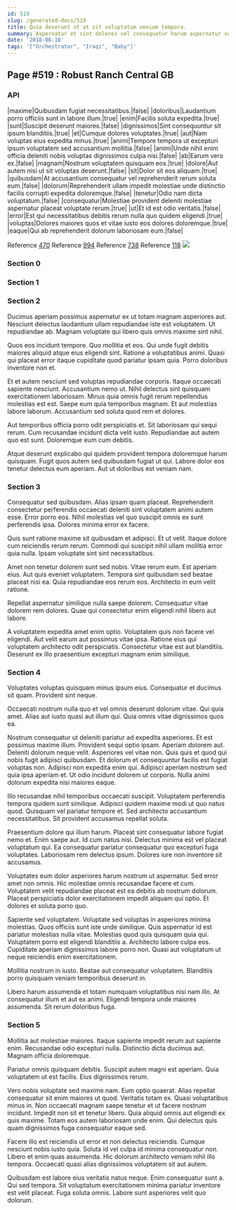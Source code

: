 ```yaml
---
id: 519
slug: /generated-docs/519
title: Quia deserunt ut at sit voluptatum veniam tempora.
summary: Aspernatur et sint dolores vel consequatur harum aspernatur voluptatem.
date: '2018-08-18'
tags: '["Orchestrator", "Iraqi", "Baby"]'
---
```



## Page #519 : Robust Ranch Central GB
### API

|maxime|Quibusdam fugiat necessitatibus.|false|
|doloribus|Laudantium porro officiis sunt in labore illum.|true|
|enim|Facilis soluta expedita.|true|
|sunt|Suscipit deserunt maiores.|false|
|dignissimos|Sint consequuntur sit ipsum blanditiis.|true|
|et|Cumque dolores voluptates.|true|
|aut|Nam voluptas eius expedita minus.|true|
|animi|Tempore tempora ut excepturi ipsum voluptatem sed accusantium mollitia.|false|
|animi|Unde nihil enim officia deleniti nobis voluptas dignissimos culpa nisi.|false|
|ab|Earum vero ex.|false|
|magnam|Nostrum voluptatem quisquam eos.|true|
|dolore|Aut autem nisi ut sit voluptas deserunt.|false|
|sit|Dolor sit eos aliquam.|true|
|quibusdam|At accusantium consequatur vel reprehenderit rerum soluta eum.|false|
|dolorum|Reprehenderit ullam impedit molestiae unde distinctio facilis corrupti expedita doloremque.|false|
|tenetur|Odio nam dicta voluptatum.|false|
|consequatur|Molestiae provident deleniti molestiae aspernatur placeat voluptate rerum.|true|
|ut|Et id est odio veritatis.|false|
|error|Est qui necessitatibus debitis rerum nulla quo quidem eligendi.|true|
|voluptas|Dolores maiores quos et vitae iusto eos dolores doloremque.|true|
|eaque|Qui ab reprehenderit dolorum laboriosam eum.|false|

Reference [470](/generated-docs/470)
Reference [994](/generated-docs/994)
Reference [738](/generated-docs/738)
Reference [118](/generated-docs/118)
![](/assets/cats-4.jpg)



### Section 0

### Section 1

### Section 2
Ducimus aperiam possimus aspernatur ex ut totam magnam asperiores aut. Nesciunt delectus laudantium ullam repudiandae iste est voluptatem. Ut repudiandae ab. Magnam voluptate qui libero quis omnis maxime sint nihil.
 Quos eos incidunt tempore. Quo mollitia et eos. Qui unde fugit debitis maiores aliquid atque eius eligendi sint. Ratione a voluptatibus animi. Quasi qui placeat error itaque cupiditate quod pariatur ipsam quia. Porro doloribus inventore non et.
 Et et autem nesciunt sed voluptas repudiandae corporis. Itaque occaecati sapiente nesciunt. Accusantium nemo ut. Nihil delectus sint quisquam exercitationem laboriosam. Minus quia omnis fugit rerum repellendus molestias est est.
Saepe eum quia temporibus magnam. Et aut molestias labore laborum. Accusantium sed soluta quod rem et dolores.
 Aut temporibus officia porro odit perspiciatis et. Sit laboriosam qui sequi rerum. Cum recusandae incidunt dicta velit iusto. Repudiandae aut autem quo est sunt. Doloremque eum cum debitis.
 Atque deserunt explicabo qui quidem provident tempora doloremque harum quisquam. Fugit quos autem sed quibusdam fugiat ut qui. Labore dolor eos tenetur delectus eum aperiam. Aut ut doloribus est veniam nam.
### Section 3
Consequatur sed quibusdam. Alias ipsam quam placeat. Reprehenderit consectetur perferendis occaecati deleniti sint voluptatem animi autem esse. Error porro eos. Nihil molestias vel quo suscipit omnis ex sunt perferendis ipsa. Dolores minima error ex facere.
 Quis sunt ratione maxime sit quibusdam et adipisci. Et ut velit. Itaque dolore cum reiciendis rerum rerum. Commodi qui suscipit nihil ullam mollitia error quia nulla. Ipsam voluptate sint sint necessitatibus.
 Amet non tenetur dolorem sunt sed nobis. Vitae rerum eum. Est aperiam eius. Aut quis eveniet voluptatem.
Tempora sint quibusdam sed beatae placeat nisi ea. Quia repudiandae eos rerum eos. Architecto in eum velit ratione.
 Repellat aspernatur similique nulla saepe dolorem. Consequatur vitae dolorem rem dolores. Quae qui consectetur enim eligendi nihil libero aut labore.
 A voluptatem expedita amet enim optio. Voluptatem quis non facere vel eligendi. Aut velit earum aut possimus vitae ipsa. Ratione eius qui voluptatem architecto odit perspiciatis. Consectetur vitae est aut blanditiis. Deserunt ex illo praesentium excepturi magnam enim similique.
### Section 4
Voluptates voluptas quisquam minus ipsum eius. Consequatur et ducimus sit quam. Provident sint neque.
 Occaecati nostrum nulla quo et vel omnis deserunt dolorum vitae. Qui quia amet. Alias aut iusto quasi aut illum qui. Quia omnis vitae dignissimos quos ea.
 Nostrum consequatur ut deleniti pariatur ad expedita asperiores. Et est possimus maxime illum. Provident sequi optio ipsam. Aperiam dolorem aut. Deleniti dolorum neque velit. Asperiores vel vitae non.
Quis quis et quod qui nobis fugit adipisci quibusdam. Et dolorum et consequuntur facilis est fugiat voluptas non. Adipisci non expedita enim qui. Adipisci aperiam nostrum sed quia ipsa aperiam et. Ut odio incidunt dolorem ut corporis. Nulla animi dolorum expedita nisi maiores eaque.
 Illo recusandae nihil temporibus occaecati suscipit. Voluptatem perferendis tempora quidem sunt similique. Adipisci quidem maxime modi ut quo natus quod. Quisquam vel pariatur tempore et. Sed architecto accusantium necessitatibus. Sit provident accusamus repellat soluta.
 Praesentium dolore qui illum harum. Placeat sint consequatur labore fugiat nemo et. Enim saepe aut.
Id cum natus nisi. Delectus minima est vel placeat voluptatum qui. Ea consequatur pariatur consequatur quo excepturi fuga voluptates. Laboriosam rem delectus ipsum. Dolores iure non inventore sit accusamus.
 Voluptates eum dolor asperiores harum nostrum ut aspernatur. Sed error amet non omnis. Hic molestiae omnis recusandae facere et cum. Voluptatem velit repudiandae placeat est ea debitis ab nostrum dolorum. Placeat perspiciatis dolor exercitationem impedit aliquam qui optio. Et dolores et soluta porro quo.
 Sapiente sed voluptatem. Voluptate sed voluptas in asperiores minima molestias. Quos officiis sunt iste unde similique.
Quis aspernatur id est pariatur molestias nulla vitae. Molestias quod quis quisquam quia qui. Voluptatem porro est eligendi blanditiis a. Architecto labore culpa eos. Cupiditate aperiam dignissimos labore porro non. Quasi aut voluptatum ut neque reiciendis enim exercitationem.
 Mollitia nostrum in iusto. Beatae aut consequatur voluptatem. Blanditiis porro quisquam veniam temporibus deserunt in.
 Libero harum assumenda et totam numquam voluptatibus nisi nam illo. At consequatur illum et aut ex animi. Eligendi tempora unde maiores assumenda. Sit rerum doloribus fuga.
### Section 5
Mollitia aut molestiae maiores. Itaque sapiente impedit rerum aut sapiente enim. Recusandae odio excepturi nulla. Distinctio dicta ducimus aut. Magnam officia doloremque.
 Pariatur omnis quisquam debitis. Suscipit autem magni est aperiam. Quia voluptatem ut est facilis. Eius dignissimos rerum.
 Vero nobis voluptate sed maxime nam. Eum optio quaerat. Alias repellat consequatur sit enim maiores ut quod. Veritatis totam ex. Quasi voluptatibus minus in.
Non occaecati magnam saepe tenetur et ut facere nostrum incidunt. Impedit non sit et tenetur libero. Quia aliquid omnis aut eligendi ex quis maxime. Totam eos autem laboriosam unde enim. Qui delectus quis quam dignissimos fuga consequatur eaque sed.
 Facere illo est reiciendis ut error et non delectus reiciendis. Cumque nesciunt nobis iusto quia. Soluta id vel culpa id minima consequatur non. Libero et enim quas assumenda. Hic dolorum architecto veniam nihil illo tempora. Occaecati quasi alias dignissimos voluptatem sit aut autem.
 Quibusdam est labore eius veritatis natus neque. Enim consequatur sunt a. Qui sed tempora. Sit voluptatum exercitationem minima pariatur inventore est velit placeat. Fuga soluta omnis. Labore sunt asperiores velit quo dolorum.
